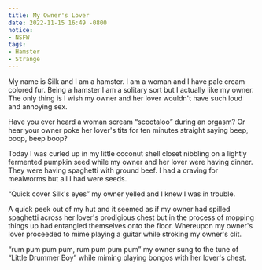 ```yaml
---
title: My Owner's Lover
date: 2022-11-15 16:49 -0800
notice:
- NSFW
tags:
- Hamster
- Strange
---
```


My name is Silk and I am a hamster. I am a woman and I have pale cream
colored fur. Being a hamster I am a solitary sort but I actually like
my owner. The only thing is I wish my owner and her lover wouldn't
have such loud and annoying sex.

Have you ever heard a woman scream <Q>scootaloo</Q> during an orgasm? Or
hear your owner poke her lover's tits for ten minutes straight saying
beep, boop, beep boop?

Today I was curled up in my little coconut shell closet nibbling on a
lightly fermented pumpkin seed while my owner and her lover were
having dinner. They were having spaghetti with ground beef. I had a
craving for mealworms but all I had were seeds.

<P><Q>Quick cover Silk's eyes</Q> my owner yelled and I knew I was in
trouble.</P>

A quick peek out of my hut and it seemed as if my owner had spilled
spaghetti across her lover's prodigious chest but in the process of
mopping things up had entangled themselves onto the floor. Whereupon
my owner's lover proceeded to mime playing a guitar while stroking my
owner's clit.

<P><Q>rum pum pum pum, rum pum pum pum</Q> my owner sung to the tune
of <Q>Little Drummer Boy</Q> while miming playing bongos with her
lover's chest.</P>
